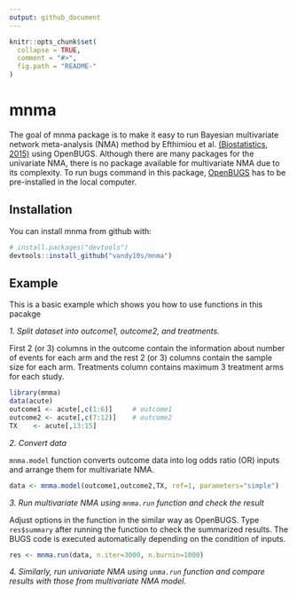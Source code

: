 ```yaml
---
output: github_document
---
```


<!-- README.md is generated from README.Rmd. Please edit that file -->

```r
knitr::opts_chunk$set(
  collapse = TRUE,
  comment = "#>",
  fig.path = "README-"
)
```

# mnma

The goal of mnma package is to make it easy to run Bayesian multivariate network meta-analysis (NMA) method by Efthimiou et al. [(Biostatistics, 2015)](https://www.ncbi.nlm.nih.gov/pubmed/?term=Joint+synthesis+of+multiple+correlated+outcomes+in+networks+of+interventions) using OpenBUGS. 
Although there are many packages for the univariate NMA, there is no package available for multivariate NMA due to its complexity.
To run bugs command in this package, [OpenBUGS](http://www.openbugs.net/w/Downloads) has to be pre-installed in the local computer.   

## Installation

You can install mnma from github with:

```r
# install.packages("devtools")
devtools::install_github("vandy10s/mnma")
```

## Example

This is a basic example which shows you how to use functions in this pacakge

*1. Split dataset into outcome1, outcome2, and treatments.*

First 2 (or 3) columns in the outcome contain the information about number of events for each arm and the rest 2 (or 3) columns contain the sample size for each arm. Treatments column contains maximum 3 treatment arms for each study. 

```r
library(mnma)
data(acute)
outcome1 <- acute[,c(1:6)]     # outcome1
outcome2 <- acute[,c(7:12)]    # outcome2
TX    <- acute[,13:15]
```

*2. Convert data *

`mnma.model` function converts outcome data into log odds ratio (OR) inputs and arrange them for multivariate NMA.  

```r
data <- mnma.model(outcome1,outcome2,TX, ref=1, parameters="simple")
```

*3. Run multivariate NMA using `mnma.run` function and check the result *

Adjust options in the function in the similar way as OpenBUGS. Type `res$summary` after running the function to check the summarized results. The BUGS code is executed automatically depending on the condition of inputs. 

```r
res <- mnma.run(data, n.iter=3000, n.burnin=1000)
```

*4. Similarly, run univariate NMA using `unma.run` function and compare results with those from multivariate NMA model. *







